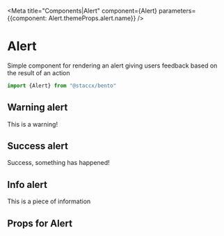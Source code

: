 
<Meta title="Components|Alert" component={Alert} parameters={{component: Alert.themeProps.alert.name}} />

# Alert

Simple component for rendering an alert giving users feedback based on the result of an action

```javascript
import {Alert} from "@staccx/bento"
```

## Warning alert

<Preview>
  <Story name="Warning">
    <Alert type="warning">This is a warning!</Alert>
  </Story>
</Preview>

## Success alert

<Preview>
  <Story name="Success">
    <Alert type="success">Success, something has happened!</Alert>
  </Story>
</Preview>

## Info alert

<Preview>
  <Story name="Info">
    <Alert type="info">This is a piece of information</Alert>
  </Story>
</Preview>



## Props for Alert

<Props of={Alert} />
